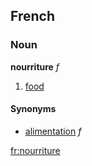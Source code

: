 ==French==
===Noun===
'''nourriture''' ''f''

# [[food]]

====Synonyms====
*[[alimentation]] ''f''

[[fr:nourriture]]